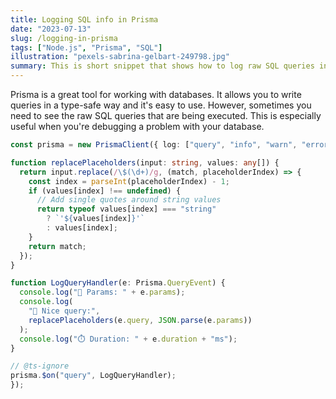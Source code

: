 ```yaml
---
title: Logging SQL info in Prisma
date: "2023-07-13"
slug: /logging-in-prisma
tags: ["Node.js", "Prisma", "SQL"]
illustration: "pexels-sabrina-gelbart-249798.jpg"
summary: This is short snippet that shows how to log raw SQL queries in Prisma.
---
```


Prisma is a great tool for working with databases. It allows you to write queries in a type-safe way and it's easy to use. However, sometimes you need to see the raw SQL queries that are being executed. This is especially useful when you're debugging a problem with your database.

```ts
const prisma = new PrismaClient({ log: ["query", "info", "warn", "error"] });

function replacePlaceholders(input: string, values: any[]) {
  return input.replace(/\$(\d+)/g, (match, placeholderIndex) => {
    const index = parseInt(placeholderIndex) - 1;
    if (values[index] !== undefined) {
      // Add single quotes around string values
      return typeof values[index] === "string"
        ? `'${values[index]}'`
        : values[index];
    }
    return match;
  });
}

function LogQueryHandler(e: Prisma.QueryEvent) {
  console.log("🧩 Params: " + e.params);
  console.log(
    "📜 Nice query:",
    replacePlaceholders(e.query, JSON.parse(e.params))
  );
  console.log("⏱️ Duration: " + e.duration + "ms");
}

// @ts-ignore
prisma.$on("query", LogQueryHandler);
});
```
